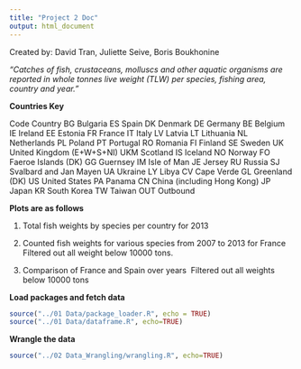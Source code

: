 ```yaml
---
title: "Project 2 Doc"
output: html_document
---
```


Created by: David Tran, Juliette Seive, Boris Boukhonine

*"Catches of fish, crustaceans, molluscs and other aquatic organisms are reported in whole tonnes live weight (TLW) per species, fishing area, country and year."*

**Countries Key**

Code  Country
BG	 Bulgaria
ES	 Spain
DK	 Denmark
DE	 Germany
BE	 Belgium
IE	 Ireland
EE	 Estonia
FR	 France
IT	 Italy
LV	 Latvia
LT	 Lithuania
NL	 Netherlands
PL	 Poland
PT	 Portugal
RO	 Romania
FI	 Finland
SE	 Sweden
UK	 United Kingdom (E+W+S+NI)
UKM	 Scotland
IS	 Iceland
NO	 Norway
FO	 Faeroe Islands (DK)
GG	 Guernsey
IM	 Isle of Man
JE	 Jersey
RU	 Russia
SJ	 Svalbard and Jan Mayen
UA	 Ukraine
LY	 Libya
CV	 Cape Verde
GL	 Greenland (DK)
US	 United States
PA	 Panama
CN	 China (including Hong Kong)
JP	 Japan
KR	 South Korea
TW	 Taiwan
OUT	 Outbound

**Plots are as follows**\

1) Total fish weights by species per country for 2013 \ 

2) Counted fish weights for various species from 2007 to 2013 for France
Filtered out all weight below 10000 tons.\ 

3) Comparison of France and Spain over years\ 
Filtered out all weights below 10000 tons

**Load packages and fetch data**
```r
source("../01 Data/package_loader.R", echo = TRUE)
source("../01 Data/dataframe.R", echo=TRUE)
```

**Wrangle the data**
```r
source("../02 Data_Wrangling/wrangling.R", echo=TRUE)

```

